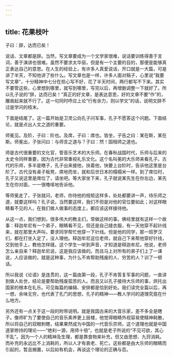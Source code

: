 ```yaml
---
---
---
```

title: 花果枝叶
---




子曰：辞，达而已矣！

说话、文章都是辞。当然，写文章要成为一个文学家很难，说话要训练得善于言词，善于演讲也很难。虽然不要求太华丽，但是有一个主要的目的，那便是能够真正表达自己的意思。在人生的经验上，有许多人真爱说话，开口就是一大篇，可是讲了半天，不知他讲了些什么。写文章也是一样，许多人面对稿子，心里说“我要写文章”，十分精神中七分在担心写不好，花了半天时间，两行都写不下来。其实不要管这些，心里想到哪里，就写到哪里，写完以后，再增删调整一下就好了。所以孔子说的“辞，达而已矣！”真正的好文章，是表达意思，好的文章不要“作”的，雕凿起来就不行了。这一句同时呼应上论“行有余力，则以学文”的话，说明文辞不过是学问的枝末。

下面是结尾了。这一篇开始是卫灵公向孔子问军事，孔子不愿答这个问题。下面结论，就是点出人文之道的重要。

师冕见。及阶，子曰：阶也。及席，子曰：席也。皆坐，子告之曰：某在斯，某在斯。师冕出，子张问曰：与师言之道与？子曰：然！固相师之道也。

师是古代很重要的文化官，管音乐艺术的大乐师。在春秋战国时代，乐师与后来的太史令同样重要，因为古代非常重视礼乐文化。这个名叫冕的大乐师来看孔子。古代的乐师，多半是瞎子，孔子出来接他，扶着他，快要上台阶时，告诉他这里是台阶了。古代没有桌子板凳，席地而坐，就和后世日本的榻榻米一样。到了席位时，孔子又说这里是席位了，请坐吧。等大家坐下来，孔子就说某先生在你左边，某先生在你对面，一一很噜嗦地告诉他。

等师冕走了，子张就问，老师，你待他的规矩这样多，处处都要讲一声，待乐师之道，就要这样吗？孔子说，当然要这样，我们不但是对他的官位要如此；对这样眼睛看不见的人，在我们做人做事的态度上，都应该这样接待他。

从这一点，我们想到，很多伟大的教主们，常做这样的事。佛经里就有这样一个故事：释迦牟尼有一个弟子，眼睛看不见，但还是自己缝衣服，有一天他穿不起针线来，就在那里大声叫，要求同学帮忙他穿一下针线。但是他的同学，那一班罗汉们，都在打坐入定了，没人理他。释迦牟尼这位老师，就自己下来帮他穿好针线，交到他手上，教他怎样缝。这个学生一听到声音，才知道是释迦牟尼。他说，老师怎么亲自来？释迦牟尼说，这是我应该做的。而且马上对所有的弟子们上了一课说，人应该做的，就是这种事，为什么不肯帮助残废的人、穷苦的人？训了一顿话。

所以我说《论语》是连贯的，这一篇由第一段，孔子不肯答复军事的问题，一直讲到做人处世，结论是要帮助残废孤苦的人。而且又以孔子接待大乐师的事，烘托出国家的根本在礼乐。可见每篇的编辑、安排都是恰到好处。我们读完全篇以后，再一想，余味无穷，也代表了孔门的思想，孔子的精神——教人学问的道理究竟在什么地方。

另外还有一点关于这一段的附带说明。就是我国古来的大音乐家，差不多全是瞎子。像师旷为了要使自己的音乐素养更上层楼，他觉得眼睛外视容易使精神耗散，所以将自己的双眼刺瞎，结果果然成为中国的一代音乐宗师。这个道理也就是中国道家修持的理论——“绝利一源，用师十倍”，也就是老子所说的“不见可欲，其心不乱”。因为一个人的精神及生理，都是靠食物来补充，但又由思想、九窍消耗。而补充的永远比不上消耗的，所以人才有衰老、死亡。这些都是由大乐师的眼睛而引起的，暂且搁置，以后如有机会，再谈这个理论的正确与否。